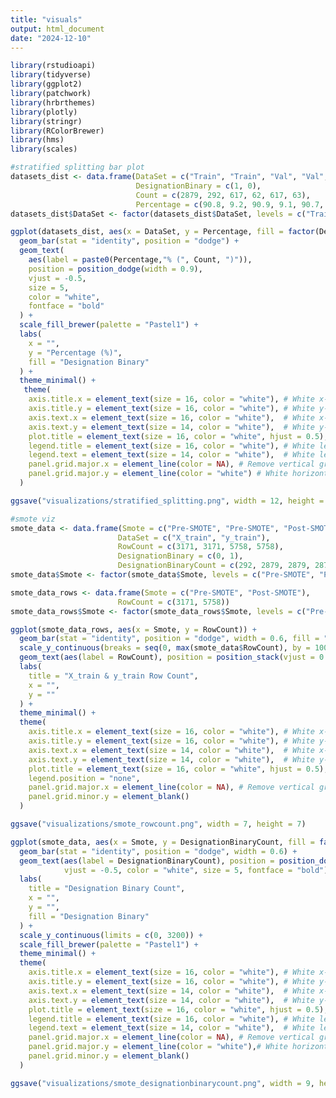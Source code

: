 ```yaml
---
title: "visuals"
output: html_document
date: "2024-12-10"
---
```


```r
library(rstudioapi)
library(tidyverse)
library(ggplot2)
library(patchwork)
library(hrbrthemes)
library(plotly)
library(stringr)
library(RColorBrewer)
library(hms)
library(scales)
```

```r
#stratified splitting bar plot
datasets_dist <- data.frame(DataSet = c("Train", "Train", "Val", "Val", "Test", "Test"),
                            DesignationBinary = c(1, 0),
                            Count = c(2879, 292, 617, 62, 617, 63),
                            Percentage = c(90.8, 9.2, 90.9, 9.1, 90.7, 9.3))
datasets_dist$DataSet <- factor(datasets_dist$DataSet, levels = c("Train", "Val", "Test"))

ggplot(datasets_dist, aes(x = DataSet, y = Percentage, fill = factor(DesignationBinary))) +
  geom_bar(stat = "identity", position = "dodge") +
  geom_text(
    aes(label = paste0(Percentage,"% (", Count, ")")),
    position = position_dodge(width = 0.9),
    vjust = -0.5,
    size = 5,
    color = "white",
    fontface = "bold"
  ) +
  scale_fill_brewer(palette = "Pastel1") +
  labs(
    x = "",
    y = "Percentage (%)",
    fill = "Designation Binary"
  ) +
  theme_minimal() +
   theme(
    axis.title.x = element_text(size = 16, color = "white"), # White x-axis title
    axis.title.y = element_text(size = 16, color = "white"), # White y-axis title
    axis.text.x = element_text(size = 16, color = "white"),  # White x-axis text
    axis.text.y = element_text(size = 14, color = "white"),  # White y-axis text
    plot.title = element_text(size = 16, color = "white", hjust = 0.5), # White title
    legend.title = element_text(size = 16, color = "white"), # White legend title
    legend.text = element_text(size = 14, color = "white"),  # White legend text
    panel.grid.major.x = element_line(color = NA), # Remove vertical grid lines
    panel.grid.major.y = element_line(color = "white") # White horizontal grid lines
  )

ggsave("visualizations/stratified_splitting.png", width = 12, height = 7)
```


```r
#smote viz
smote_data <- data.frame(Smote = c("Pre-SMOTE", "Pre-SMOTE", "Post-SMOTE", "Post-SMOTE"),
                        DataSet = c("X_train", "y_train"),
                        RowCount = c(3171, 3171, 5758, 5758),
                        DesignationBinary = c(0, 1),
                        DesignationBinaryCount = c(292, 2879, 2879, 2879))
smote_data$Smote <- factor(smote_data$Smote, levels = c("Pre-SMOTE", "Post-SMOTE"))

smote_data_rows <- data.frame(Smote = c("Pre-SMOTE", "Post-SMOTE"),
                        RowCount = c(3171, 5758))
smote_data_rows$Smote <- factor(smote_data_rows$Smote, levels = c("Pre-SMOTE", "Post-SMOTE"))

ggplot(smote_data_rows, aes(x = Smote, y = RowCount)) +
  geom_bar(stat = "identity", position = "dodge", width = 0.6, fill = "#e0e0e0ff") +
  scale_y_continuous(breaks = seq(0, max(smote_data$RowCount), by = 1000)) +
  geom_text(aes(label = RowCount), position = position_stack(vjust = 0.5), color = "black", size = 4, fontface = "bold") +
  labs(
    title = "X_train & y_train Row Count",
    x = "",
    y = ""
  ) +
  theme_minimal() +
  theme(
    axis.title.x = element_text(size = 16, color = "white"), # White x-axis title
    axis.title.y = element_text(size = 16, color = "white"), # White y-axis title
    axis.text.x = element_text(size = 14, color = "white"),  # White x-axis text
    axis.text.y = element_text(size = 14, color = "white"),  # White y-axis text
    plot.title = element_text(size = 16, color = "white", hjust = 0.5), # White title
    legend.position = "none",
    panel.grid.major.x = element_line(color = NA), # Remove vertical grid lines
    panel.grid.minor.y = element_blank()
  )

ggsave("visualizations/smote_rowcount.png", width = 7, height = 7)

ggplot(smote_data, aes(x = Smote, y = DesignationBinaryCount, fill = factor(DesignationBinary))) +
  geom_bar(stat = "identity", position = "dodge", width = 0.6) +
  geom_text(aes(label = DesignationBinaryCount), position = position_dodge(width = 0.6), 
            vjust = -0.5, color = "white", size = 5, fontface = "bold") +
  labs(
    title = "Designation Binary Count",
    x = "",
    y = "",
    fill = "Designation Binary"
  ) +
  scale_y_continuous(limits = c(0, 3200)) +
  scale_fill_brewer(palette = "Pastel1") +
  theme_minimal() +
  theme(
    axis.title.x = element_text(size = 16, color = "white"), # White x-axis title
    axis.title.y = element_text(size = 16, color = "white"), # White y-axis title
    axis.text.x = element_text(size = 14, color = "white"),  # White x-axis text
    axis.text.y = element_text(size = 14, color = "white"),  # White y-axis text
    plot.title = element_text(size = 16, color = "white", hjust = 0.5), # White title
    legend.title = element_text(size = 16, color = "white"), # White legend title
    legend.text = element_text(size = 14, color = "white"),  # White legend text
    panel.grid.major.x = element_line(color = NA), # Remove vertical grid lines
    panel.grid.major.y = element_line(color = "white"),# White horizontal grid lines
    panel.grid.minor.y = element_blank()
  )

ggsave("visualizations/smote_designationbinarycount.png", width = 9, height = 7)
```

